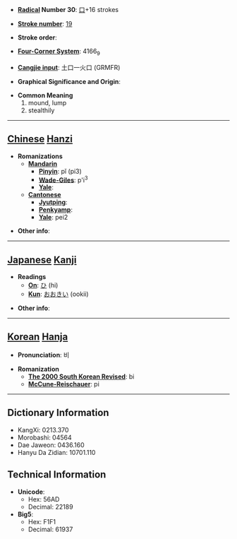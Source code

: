 * '''[[Wiktionary:Chinese radical index| Radical]] Number 30''': [[Wiktionary:Chinese radical index 口|口]]+16 strokes

* '''[[Wiktionary:Chinese total strokes index|Stroke number]]''': [[Wiktionary:Chinese total strokes index 19|19]]

* '''Stroke order''': 

* '''[[Wiktionary:Chinese four corner index|Four-Corner System]]''': 4166<sub>9</sub>

* '''[[Wiktionary:Chinese Cangjie index|Cangjie input]]''': 土口一火口 (GRMFR)

* '''Graphical Significance and Origin''': 

* '''Common Meaning'''
*#mound, lump
*# stealthily


----

== [[Chinese]] [[Hanzi]] ==

* '''Romanizations'''
** '''[[Mandarin]]'''
*** '''[[Pinyin]]''': pǐ (pi3)
*** '''[[Wade-Giles]]''': p'i<sup>3</sup>
*** '''[[Yale]]''': 
** '''[[Cantonese]]'''
*** '''[[Jyutping]]''':
*** '''[[Penkyamp]]''': 
*** '''[[Yale]]''': pei2

* '''Other info''': 

----

== [[Japanese]] [[Kanji]] ==

* '''Readings'''
** '''[[On]]''': [[ひ]] (hi)
** '''[[Kun]]''': [[おおきい]] (ookii)

* '''Other info''':  

----

== [[Korean]] [[Hanja]] ==

* '''Pronunciation''': 비

* '''Romanization'''
** '''[[The 2000 South Korean Revised Romanization|The 2000 South Korean Revised]]''': bi
** '''[[McCune-Reischauer]]''': pi

----

== Dictionary Information ==

* KangXi: 0213.370
* Morobashi: 04564
* Dae Jaweon: 0436.160
* Hanyu Da Zidian: 10701.110

== Technical Information ==

* '''Unicode''':
** Hex: 56AD
** Decimal: 22189
* '''Big5''':
** Hex: F1F1
** Decimal: 61937